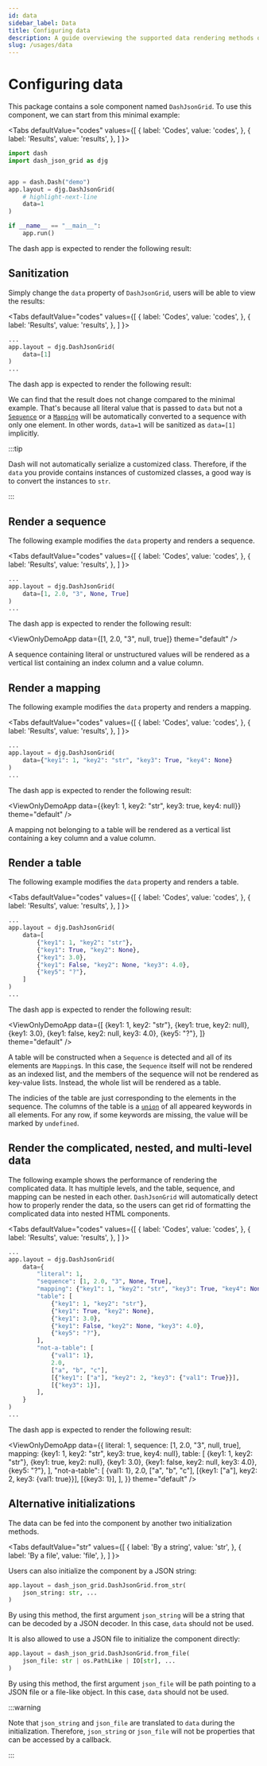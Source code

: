 ```yaml
---
id: data
sidebar_label: Data
title: Configuring data
description: A guide overviewing the supported data rendering methods of DashJsonGrid.
slug: /usages/data
---
```




# Configuring data

This package contains a sole component named `DashJsonGrid`. To use this component,
we can start from this minimal example:

<Tabs
  defaultValue="codes"
  values={[
    { label: 'Codes', value: 'codes', },
    { label: 'Results', value: 'results', },
  ]
}>

<TabItem value="codes">

```python title="minimal_example.py" showLineNumbers
import dash
import dash_json_grid as djg


app = dash.Dash("demo")
app.layout = djg.DashJsonGrid(
    # highlight-next-line
    data=1
)

if __name__ == "__main__":
    app.run()
```

</TabItem>

<TabItem value="results">

The dash app is expected to render the following result:

<ViewOnlyDemoApp data={1} theme="default" />

</TabItem>

</Tabs>

## Sanitization

Simply change the `data` property of `DashJsonGrid`, users will be able to view the
results:

<Tabs
  defaultValue="codes"
  values={[
    { label: 'Codes', value: 'codes', },
    { label: 'Results', value: 'results', },
  ]
}>

<TabItem value="codes">

```python showLineNumbers
...
app.layout = djg.DashJsonGrid(
    data=[1]
)
...
```

</TabItem>

<TabItem value="results">

The dash app is expected to render the following result:

<ViewOnlyDemoApp data={1} theme="default" />

</TabItem>

</Tabs>

We can find that the result does not change compared to the minimal example. That's
because all literal value that is passed to `data` but not a
[`Sequence`<IconExternalLink/>][link-sequence] or a
[`Mapping`<IconExternalLink/>][link-mapping] will be automatically converted to
a sequence with only one element. In other words, `data=1` will be sanitized as
`data=[1]` implicitly.

:::tip

Dash will not automatically serialize a customized class. Therefore, if the `data` you
provide contains instances of customized classes, a good way is to convert the
instances to `str`.

:::

## Render a sequence

The following example modifies the `data` property and renders a sequence.

<Tabs
  defaultValue="codes"
  values={[
    { label: 'Codes', value: 'codes', },
    { label: 'Results', value: 'results', },
  ]
}>

<TabItem value="codes">

```python showLineNumbers
...
app.layout = djg.DashJsonGrid(
    data=[1, 2.0, "3", None, True]
)
...
```

</TabItem>

<TabItem value="results">

The dash app is expected to render the following result:

<ViewOnlyDemoApp data={[1, 2.0, "3", null, true]} theme="default" />

</TabItem>

</Tabs>

A sequence containing literal or unstructured values will be rendered as a vertical
list containing an index column and a value column.

## Render a mapping

The following example modifies the `data` property and renders a mapping.

<Tabs
  defaultValue="codes"
  values={[
    { label: 'Codes', value: 'codes', },
    { label: 'Results', value: 'results', },
  ]
}>

<TabItem value="codes">

```python showLineNumbers
...
app.layout = djg.DashJsonGrid(
    data={"key1": 1, "key2": "str", "key3": True, "key4": None}
)
...
```

</TabItem>

<TabItem value="results">

The dash app is expected to render the following result:

<ViewOnlyDemoApp
  data={{key1: 1, key2: "str", key3: true, key4: null}}
  theme="default"
/>

</TabItem>

</Tabs>

A mapping not belonging to a table will be rendered as a vertical list containing a
key column and a value column.

## Render a table

The following example modifies the `data` property and renders a table.

<Tabs
  defaultValue="codes"
  values={[
    { label: 'Codes', value: 'codes', },
    { label: 'Results', value: 'results', },
  ]
}>

<TabItem value="codes">

```python showLineNumbers
...
app.layout = djg.DashJsonGrid(
    data=[
        {"key1": 1, "key2": "str"},
        {"key1": True, "key2": None},
        {"key1": 3.0},
        {"key1": False, "key2": None, "key3": 4.0},
        {"key5": "?"},
    ]
)
...
```

</TabItem>

<TabItem value="results">

The dash app is expected to render the following result:

<ViewOnlyDemoApp
  data={[
    {key1: 1, key2: "str"},
    {key1: true, key2: null},
    {key1: 3.0},
    {key1: false, key2: null, key3: 4.0},
    {key5: "?"},
  ]}
  theme="default"
/>

</TabItem>

</Tabs>

A table will be constructed when a `Sequence` is detected and all of its elements are
`Mapping`s. In this case, the `Sequence` itself will not be rendered as an indexed list,
and the members of the sequence will not be rendered as key-value lists. Instead, the
whole list will be rendered as a table.

The indicies of the table are just corresponding to the elements in the sequence. The
columns of the table is a [`union`<IconExternalLink/>][link-union] of all appeared
keywords in all elements. For any row, if some keywords are missing, the value will
be marked by `undefined`.

## Render the complicated, nested, and multi-level data

The following example shows the performance of rendering the complicated data. It has
multiple levels, and the table, sequence, and mapping can be nested in each other.
`DashJsonGrid` will automatically detect how to properly render the data, so the users
can get rid of formatting the complicated data into nested HTML components.

<Tabs
  defaultValue="codes"
  values={[
    { label: 'Codes', value: 'codes', },
    { label: 'Results', value: 'results', },
  ]
}>

<TabItem value="codes">

```python showLineNumbers
...
app.layout = djg.DashJsonGrid(
    data={
        "literal": 1,
        "sequence": [1, 2.0, "3", None, True],
        "mapping": {"key1": 1, "key2": "str", "key3": True, "key4": None},
        "table": [
            {"key1": 1, "key2": "str"},
            {"key1": True, "key2": None},
            {"key1": 3.0},
            {"key1": False, "key2": None, "key3": 4.0},
            {"key5": "?"},
        ],
        "not-a-table": [
            {"val1": 1},
            2.0,
            ["a", "b", "c"],
            [{"key1": ["a"], "key2": 2, "key3": {"val1": True}}],
            [{"key3": 1}],
        ],
    }
)
...
```

</TabItem>

<TabItem value="results">

The dash app is expected to render the following result:

<ViewOnlyDemoApp
  data={{
    literal: 1,
    sequence: [1, 2.0, "3", null, true],
    mapping: {key1: 1, key2: "str", key3: true, key4: null},
    table: [
      {key1: 1, key2: "str"},
      {key1: true, key2: null},
      {key1: 3.0},
      {key1: false, key2: null, key3: 4.0},
      {key5: "?"},
    ],
    "not-a-table": [
      {val1: 1},
      2.0,
      ["a", "b", "c"],
      [{key1: ["a"], key2: 2, key3: {val1: true}}],
      [{key3: 1}],
    ],
  }}
  theme="default"
/>

</TabItem>

</Tabs>

## Alternative initializations

The data can be fed into the component by another two initialization methods.

<Tabs
  defaultValue="str"
  values={[
    { label: 'By a string', value: 'str', },
    { label: 'By a file', value: 'file', },
  ]
}>

<TabItem value="str">

Users can also initialize the component by a JSON string:

```python
app.layout = dash_json_grid.DashJsonGrid.from_str(
    json_string: str, ...
)
```

By using this method, the first argument `json_string` will be a string that can be
decoded by a JSON decoder. In this case, `data` should not be used.

</TabItem>

<TabItem value="file">

It is also allowed to use a JSON file to initialize the component directly:
  
```python
app.layout = dash_json_grid.DashJsonGrid.from_file(
    json_file: str | os.PathLike | IO[str], ...
)
```

By using this method, the first argument `json_file` will be path pointing to a JSON
file or a file-like object. In this case, `data` should not be used.

</TabItem>

</Tabs>

:::warning

Note that `json_string` and `json_file` are translated to `data` during the
initialization. Therefore, `json_string` or `json_file` will not be properties that can
be accessed by a callback.

:::

[link-sequence]: https://docs.python.org/3/library/stdtypes.html#sequence-types-list-tuple-range
[link-mapping]: https://docs.python.org/3/library/stdtypes.html#mapping-types-dict
[link-union]: https://docs.python.org/3/library/stdtypes.html#frozenset.union
